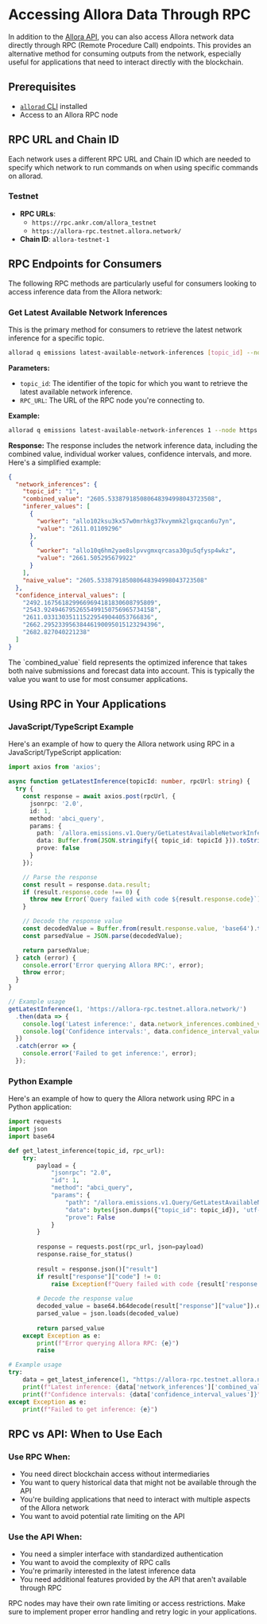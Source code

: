 
# Accessing Allora Data Through RPC

In addition to the [Allora API](/devs/consumers/allora-api-endpoint), you can also access Allora network data directly through RPC (Remote Procedure Call) endpoints. This provides an alternative method for consuming outputs from the network, especially useful for applications that need to interact directly with the blockchain.

## Prerequisites

- [`allorad` CLI](/devs/get-started/cli) installed
- Access to an Allora RPC node

## RPC URL and Chain ID

Each network uses a different RPC URL and Chain ID which are needed to specify which network to run commands on when using specific commands on allorad.

### Testnet
- **RPC URLs**:
  - `https://rpc.ankr.com/allora_testnet`
  - `https://allora-rpc.testnet.allora.network/`
- **Chain ID**: `allora-testnet-1`

## RPC Endpoints for Consumers

The following RPC methods are particularly useful for consumers looking to access inference data from the Allora network:

### Get Latest Available Network Inferences

This is the primary method for consumers to retrieve the latest network inference for a specific topic.

```bash
allorad q emissions latest-available-network-inferences [topic_id] --node <RPC_URL>
```

**Parameters:**
- `topic_id`: The identifier of the topic for which you want to retrieve the latest available network inference.
- `RPC_URL`: The URL of the RPC node you're connecting to.

**Example:**
```bash
allorad q emissions latest-available-network-inferences 1 --node https://allora-rpc.testnet.allora.network/
```

**Response:**
The response includes the network inference data, including the combined value, individual worker values, confidence intervals, and more. Here's a simplified example:

```json
{
  "network_inferences": {
    "topic_id": "1",
    "combined_value": "2605.533879185080648394998043723508",
    "inferer_values": [
      {
        "worker": "allo102ksu3kx57w0mrhkg37kvymmk2lgxqcan6u7yn",
        "value": "2611.01109296"
      },
      {
        "worker": "allo10q6hm2yae8slpvvgmxqrcasa30gu5qfysp4wkz",
        "value": "2661.505295679922"
      }
    ],
    "naive_value": "2605.533879185080648394998043723508"
  },
  "confidence_interval_values": [
    "2492.1675618299669694181830608795809",
    "2543.9249467952655499150756965734158",
    "2611.033130351115229549044053766836",
    "2662.29523395638446190095015123294396",
    "2682.827040221238"
  ]
}
```

<Callout type="info">
The `combined_value` field represents the optimized inference that takes both naive submissions and forecast data into account. This is typically the value you want to use for most consumer applications.
</Callout>

## Using RPC in Your Applications

### JavaScript/TypeScript Example

Here's an example of how to query the Allora network using RPC in a JavaScript/TypeScript application:

```typescript
import axios from 'axios';

async function getLatestInference(topicId: number, rpcUrl: string) {
  try {
    const response = await axios.post(rpcUrl, {
      jsonrpc: '2.0',
      id: 1,
      method: 'abci_query',
      params: {
        path: `/allora.emissions.v1.Query/GetLatestAvailableNetworkInferences`,
        data: Buffer.from(JSON.stringify({ topic_id: topicId })).toString('hex'),
        prove: false
      }
    });

    // Parse the response
    const result = response.data.result;
    if (result.response.code !== 0) {
      throw new Error(`Query failed with code ${result.response.code}`);
    }

    // Decode the response value
    const decodedValue = Buffer.from(result.response.value, 'base64').toString();
    const parsedValue = JSON.parse(decodedValue);

    return parsedValue;
  } catch (error) {
    console.error('Error querying Allora RPC:', error);
    throw error;
  }
}

// Example usage
getLatestInference(1, 'https://allora-rpc.testnet.allora.network/')
  .then(data => {
    console.log('Latest inference:', data.network_inferences.combined_value);
    console.log('Confidence intervals:', data.confidence_interval_values);
  })
  .catch(error => {
    console.error('Failed to get inference:', error);
  });
```

### Python Example

Here's an example of how to query the Allora network using RPC in a Python application:

```python
import requests
import json
import base64

def get_latest_inference(topic_id, rpc_url):
    try:
        payload = {
            "jsonrpc": "2.0",
            "id": 1,
            "method": "abci_query",
            "params": {
                "path": "/allora.emissions.v1.Query/GetLatestAvailableNetworkInferences",
                "data": bytes(json.dumps({"topic_id": topic_id}), 'utf-8').hex(),
                "prove": False
            }
        }
        
        response = requests.post(rpc_url, json=payload)
        response.raise_for_status()
        
        result = response.json()["result"]
        if result["response"]["code"] != 0:
            raise Exception(f"Query failed with code {result['response']['code']}")
        
        # Decode the response value
        decoded_value = base64.b64decode(result["response"]["value"]).decode('utf-8')
        parsed_value = json.loads(decoded_value)
        
        return parsed_value
    except Exception as e:
        print(f"Error querying Allora RPC: {e}")
        raise

# Example usage
try:
    data = get_latest_inference(1, "https://allora-rpc.testnet.allora.network/")
    print(f"Latest inference: {data['network_inferences']['combined_value']}")
    print(f"Confidence intervals: {data['confidence_interval_values']}")
except Exception as e:
    print(f"Failed to get inference: {e}")
```

## RPC vs API: When to Use Each

### Use RPC When:

- You need direct blockchain access without intermediaries
- You want to query historical data that might not be available through the API
- You're building applications that need to interact with multiple aspects of the Allora network
- You want to avoid potential rate limiting on the API

### Use the API When:

- You need a simpler interface with standardized authentication
- You want to avoid the complexity of RPC calls
- You're primarily interested in the latest inference data
- You need additional features provided by the API that aren't available through RPC

<Callout type="warning">
RPC nodes may have their own rate limiting or access restrictions. Make sure to implement proper error handling and retry logic in your applications.
</Callout>
